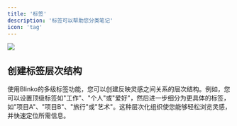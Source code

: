 ```yaml
---
title: '标签'
description: '标签可以帮助您分类笔记'
icon: 'tag'
---
```


<img className="rounded-2xl" src="/images/2024-11-30-10-42-34.png" />

## 创建标签层次结构

使用Blinko的多级标签功能，您可以创建反映灵感之间关系的层次结构。例如，您可以设置顶级标签如"工作"、"个人"或"爱好"，然后进一步细分为更具体的标签，如"项目A"、"项目B"、"旅行"或"艺术"。这种层次化组织使您能够轻松浏览灵感，并快速定位所需信息。

